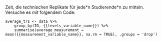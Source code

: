 Zeit, die technischen Replikate für jede\*n Studierende\*n zu mitteln.  
Versuche es mit folgendem Code:

```
average_trs <- data %>%
    group_by(ID, {{levels_variable_name}}) %>%
    summarise(average_measurement = mean({{measurement_variable_name}}, na.rm = TRUE), .groups = 'drop')
```
